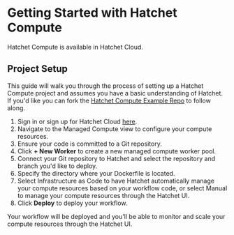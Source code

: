 # Getting Started with Hatchet Compute

Hatchet Compute is available in Hatchet Cloud.

## Project Setup

This guide will walk you through the process of setting up a Hatchet Compute project and assumes you have a basic understanding of Hatchet.
If you'd like you can fork the [Hatchet Compute Example Repo](https://github.com/hatchet-dev/hatchet-compute-example) to follow along.

1. Sign in or sign up for Hatchet Cloud [here](https://hatchet.run/cloud).
2. Navigate to the Managed Compute view to configure your compute resources.
3. Ensure your code is committed to a Git repository.
4. Click **+ New Worker** to create a new managed compute worker pool.
5. Connect your Git repository to Hatchet and select the repository and branch you'd like to deploy.
6. Specify the directory where your Dockerfile is located.
7. Select Infrastructure as Code to have Hatchet automatically manage your compute resources based on your workflow code, or select Manual to manage your compute resources through the Hatchet UI.
8. Click **Deploy** to deploy your workflow.

Your workflow will be deployed and you'll be able to monitor and scale your compute resources through the Hatchet UI.
